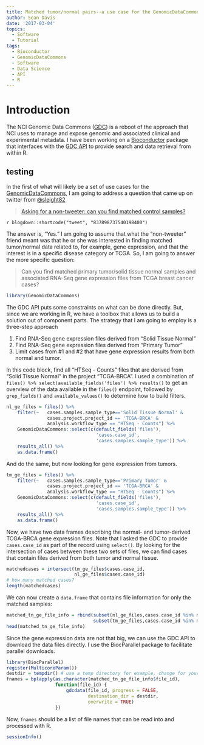 ```yaml
---
title: Matched tumor/normal pairs--a use case for the GenomicDataCommons Bioconductor package
author: Sean Davis
date: '2017-03-04'
topics:
  - Software
  - Tutorial
tags:
  - Bioconductor
  - GenomicDataCommons
  - Software
  - Data Science
  - API
  - R
---
```


# Introduction

The NCI Genomic Data Commons ([GDC](https://gdc.nci.nih.gov)) is a reboot of the approach that NCI uses to manage and expose genomic and associated clinical and experimental metadata. I have been working on a [Bioconductor](https://bioconductor.org) package that interfaces with the [GDC API](https://gdc-api.nci.nih.gov) to provide search and data retrieval from within R. 

## testing

In the first of what will likely be a set of use cases for the [GenomicDataCommons](https://github.com/Bioconductor/GenomicDataCommons), I am going to address a question that came up on twitter from [\@sleight82](https://twitter.com/sleight82)

> [Asking for a non-tweeter: can you find matched control samples?](https://twitter.com/sleight82/status/837898737540198400)

`r blogdown::shortcode("tweet", "837898737540198400")`

The answer is, "Yes." I am going to assume that what the "non-tweeter" friend meant was that he or she was interested in finding matched tumor/normal data related to, for example, gene expression, and that the interest is in a specific disease category or TCGA. So, I am going to answer the more specific question:

> Can you find matched primary tumor/solid tissue normal samples and associated RNA-Seq gene expression files from TCGA breast cancer cases?

```r
library(GenomicDataCommons)
```

The GDC API puts some constraints on what can be done directly. But, since we are working in R, we have a toolbox that allows us to build a solution out of component parts. The strategy that I am going to employ is a three-step approach

1. Find RNA-Seq gene expression files derived from "Solid Tissue Normal"
2. Find RNA-Seq gene expression files derived from "Primary Tumor"
3. Limit cases from #1 and #2 that have gene expression results from both normal and tumor.

In this code block, find all "HTSeq - Counts" files that are derived from "Solid Tissue Normal" in the project "TCGA-BRCA". I used a combination of `files() %>% select(available_fields('files') %>% results()` to get an overview of the data available in the `files()` endpoint, followed by `grep_fields()` and `available_values()` to determine how to build filters. 

```r
nl_ge_files = files() %>%
    filter(~   cases.samples.sample_type=='Solid Tissue Normal' &
               cases.project.project_id == 'TCGA-BRCA' &
               analysis.workflow_type == "HTSeq - Counts") %>%
    GenomicDataCommons::select(c(default_fields('files'),
                                 'cases.case_id',
                                 'cases.samples.sample_type')) %>%
    results_all() %>%
    as.data.frame()
```

And do the same, but now looking for gene expression from tumors.

```r
tm_ge_files = files() %>%
    filter(~   cases.samples.sample_type=='Primary Tumor' &
               cases.project.project_id == 'TCGA-BRCA' &
               analysis.workflow_type == "HTSeq - Counts") %>%
    GenomicDataCommons::select(c(default_fields('files'),
                                 'cases.case_id',
                                 'cases.samples.sample_type')) %>%
    results_all() %>%
    as.data.frame()
```

Now, we have two data frames describing the normal- and tumor-derived TCGA-BRCA gene expression files. Note that I asked the GDC to provide `cases.case_id` as part of the record using `select()`. By looking for the intersection of cases between these two sets of files, we can find cases that contain files derived from both tumor and normal tissue.

```r
matchedcases = intersect(tm_ge_files$cases.case_id,
                         nl_ge_files$cases.case_id)
# how many matched cases?
length(matchedcases)
```

We can now create a `data.frame` that contains file information for only the matched samples:

```r
matched_tn_ge_file_info = rbind(subset(nl_ge_files,cases.case_id %in% matchedcases),
                                subset(tm_ge_files,cases.case_id %in% matchedcases))
head(matched_tn_ge_file_info)
```

Since the gene expression data are not that big, we can use the GDC API to download the data files directly. I use the BiocParallel package to facilitate parallel downloads.

```r
library(BiocParallel)
register(MulticoreParam())
destdir = tempdir() # use a temp directory for example, change for yourself
fnames = bplapply(as.character(matched_tn_ge_file_info$file_id),
                  function(file_id) {
                      gdcdata(file_id, progress = FALSE,
                              destination_dir = destdir,
                              overwrite = TRUE)
                  })
```

Now, `fnames` should be a list of file names that can be read into and processed with R.

```r
sessionInfo()
```
